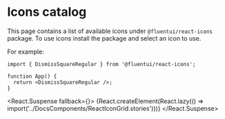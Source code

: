 
<Meta title="Icons/Catalog" />

<h1 class="sbdocs-title">Icons catalog</h1>

This page contains a list of available icons under `@fluentui/react-icons` package. To use icons install the package and select an icon to use.

For example:

```tsx
import { DismissSquareRegular } from '@fluentui/react-icons';

function App() {
  return <DismissSquareRegular />;
}
```

<React.Suspense fallback={<Spinner label="Loading..." />}>
  {React.createElement(React.lazy(() => import('../DocsComponents/ReactIconGrid.stories')))}
</React.Suspense>
